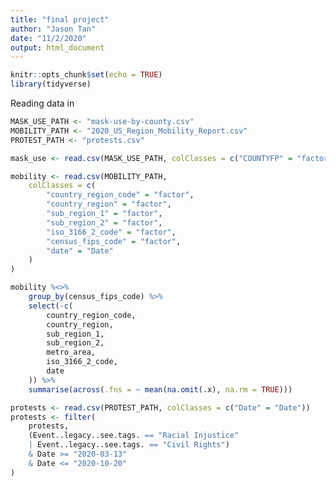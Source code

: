 ```yaml
---
title: "final project"
author: "Jason Tan"
date: "11/2/2020"
output: html_document
---
```


```r
knitr::opts_chunk$set(echo = TRUE)
library(tidyverse)
```

Reading data in

```r
MASK_USE_PATH <- "mask-use-by-county.csv"
MOBILITY_PATH <- "2020_US_Region_Mobility_Report.csv"
PROTEST_PATH <- "protests.csv"

mask_use <- read.csv(MASK_USE_PATH, colClasses = c("COUNTYFP" = "factor"))

mobility <- read.csv(MOBILITY_PATH,
    colClasses = c(
        "country_region_code" = "factor",
        "country_region" = "factor",
        "sub_region_1" = "factor",
        "sub_region_2" = "factor",
        "iso_3166_2_code" = "factor",
        "census_fips_code" = "factor",
        "date" = "Date"
    )
)

mobility %<>%
    group_by(census_fips_code) %>%
    select(-c(
        country_region_code,
        country_region,
        sub_region_1,
        sub_region_2,
        metro_area,
        iso_3166_2_code,
        date
    )) %>%
    summarise(across(.fns = ~ mean(na.omit(.x), na.rm = TRUE)))

protests <- read.csv(PROTEST_PATH, colClasses = c("Date" = "Date"))
protests <- filter(
    protests,
    (Event..legacy..see.tags. == "Racial Injustice"
    | Event..legacy..see.tags. == "Civil Rights")
    & Date >= "2020-03-13"
    & Date <= "2020-10-20"
)
```

